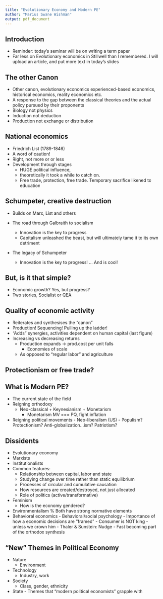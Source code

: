 ```yaml
---
title: "Evolutionary Economy and Modern PE"
author: "Marius Swane Wishman"
output: pdf_document
---
```


Introduction
------------

- Reminder: today's seminar will be on writing a term paper
- Far less on Evolutionary economics in Stillwell than I remembered. I will
  upload an article, and put more text in today's slides

The other Canon
---------------

- Other canon, evolutionary economics experienced-based economics, historical
  economics, reality economics etc.
- A response to the gap between the classical theories and the actual policy
  pursued by their proponents
- Biology not physics 
- Induction not deduction 
- Production not exchange or distribution

National economics
------------------

- Friedrich List (1789-1846)
- A word of caution! 
- Right, not more or or less
- Development through stages 
 	- HUGE political influence,
	- theoretically it took a while to catch on. 
	- Free trade, protection, free trade. Temporary sacrifice likened to education
	
Schumpeter, creative destruction 
---------------------------------

- Builds on Marx, List and others

- The road through Galbraith to socialism 
	- Innovation is the key to progress
	- Capitalism unleashed the beast, but will ultimately tame it to its own 
	  detriment
- The legacy of Schumpeter
	- Innovation is the key to progress! ... And is cool!
	
But, is it that simple?
-----------------------

- Economic growth? Yes, but progress?
- Two stories, Socialist or QEA

Quality of economic activity
----------------------------

- Reiterates and synthesises the "canon"
- Production! Sequencing! Pulling up the ladder!
- "Adds" synergies, activities dependent on human capital (last figure)
- Increasing vs decreasing returns
	- Production expands -> prod.cost per unit falls
		- Economies of scale
	- As opposed to "regular labor" and agriculture

Protectionism or free trade?
----------------------------

What is Modern PE?
------------------

- The current state of the field 
- Reigning orthodoxy 
	- Neo-classical + Keynesianism + Monetarism 
		- Monetarism MV === PQ, fight inflation
- Reigning political movements 
        - Neo-liberalism (US) 
        - Populism? Protectionism? Anti-globalization...ism? Patriotism?


Dissidents
----------

- Evolutionary economy 
- Marxists 
- Institutionalists 
- Common features: 
	- Relationship between capital, labor and state
	- Studying change over time rather than static equilibrium
	- Processes of circular and cumulative causation
	- How resources are created/destroyed, not just allocated
	- Role of politics (active/transformative)

- Feminism 
	- How is the economy gendered?
- Environmentalism % Both have strong normative elements
- Behavioral economics
        - Behavioral/social psychology
     	- Importance of how a economic decisions are "framed"
     	- Consumer is NOT king - unless we crown him
     	- Thaler & Sunstein: Nudge
     	- Fast becoming part of the orthodox synthesis

"New" Themes in Political Economy
---------------------------------

- Nature 
  	- Environment
- Technology 
  	- Industry, work
- Society 
  	- Class, gender, ethnicity
- State
    	- Themes that "modern political economists" grapple with

